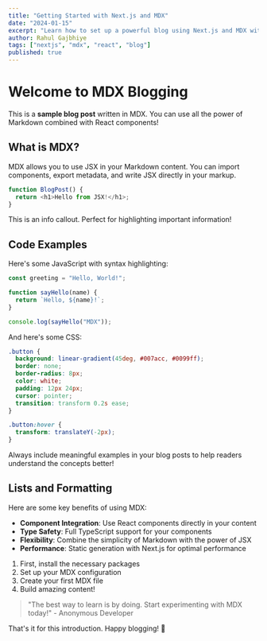 ```yaml
---
title: "Getting Started with Next.js and MDX"
date: "2024-01-15"
excerpt: "Learn how to set up a powerful blog using Next.js and MDX with custom components."
author: Rahul Gajbhiye
tags: ["nextjs", "mdx", "react", "blog"]
published: true
---
```


# Welcome to MDX Blogging

This is a **sample blog post** written in MDX. You can use all the power of Markdown combined with React components!

## What is MDX?

MDX allows you to use JSX in your Markdown content. You can import components, export metadata, and write JSX directly in your markup.

```javascript
function BlogPost() {
  return <h1>Hello from JSX!</h1>;
}
```

<Callout type="info">
  This is an info callout. Perfect for highlighting important information!
</Callout>

## Code Examples

Here's some JavaScript with syntax highlighting:

```javascript filename="example.js" showLineNumbers
const greeting = "Hello, World!";

function sayHello(name) {
  return `Hello, ${name}!`;
}

console.log(sayHello("MDX"));
```

And here's some CSS:

```css filename="styles.css"
.button {
  background: linear-gradient(45deg, #007acc, #0099ff);
  border: none;
  border-radius: 8px;
  color: white;
  padding: 12px 24px;
  cursor: pointer;
  transition: transform 0.2s ease;
}

.button:hover {
  transform: translateY(-2px);
}
```

<Callout type="success" title="Pro Tip">
  Always include meaningful examples in your blog posts to help readers
  understand the concepts better!
</Callout>

## Lists and Formatting

Here are some key benefits of using MDX:

- **Component Integration**: Use React components directly in your content
- **Type Safety**: Full TypeScript support for your components
- **Flexibility**: Combine the simplicity of Markdown with the power of JSX
- **Performance**: Static generation with Next.js for optimal performance

1. First, install the necessary packages
2. Set up your MDX configuration
3. Create your first MDX file
4. Build amazing content!

> "The best way to learn is by doing. Start experimenting with MDX today!" - Anonymous Developer

That's it for this introduction. Happy blogging! 🚀
